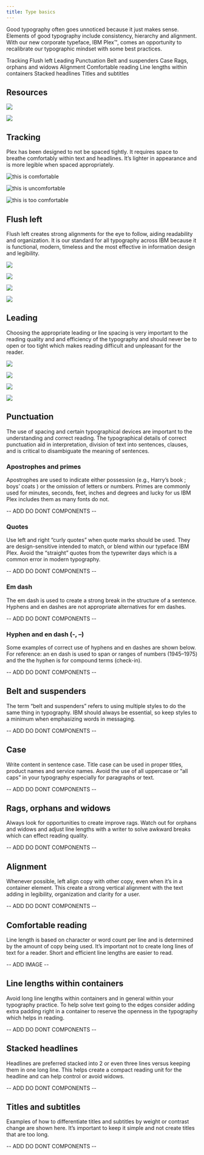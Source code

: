 ```yaml
---
title: Type basics
---
```


<PageDescription>

Good typography often goes unnoticed because it just makes sense. Elements of good typography include consistency, hierarchy and alignment. With our new corporate typeface, IBM Plex™, comes an opportunity to recalibrate our typographic mindset with some best practices.

</PageDescription>

<AnchorLinks>
  <AnchorLink>Tracking</AnchorLink>
  <AnchorLink>Flush left</AnchorLink>
  <AnchorLink>Leading</AnchorLink>
  <AnchorLink>Punctuation</AnchorLink>
  <AnchorLink>Belt and suspenders</AnchorLink>
  <AnchorLink>Case</AnchorLink>
  <AnchorLink>Rags, orphans and widows</AnchorLink>
  <AnchorLink>Alignment</AnchorLink>
  <AnchorLink>Comfortable reading</AnchorLink>
  <AnchorLink>Line lengths within containers</AnchorLink>
  <AnchorLink>Stacked headlines</AnchorLink>
  <AnchorLink>Titles and subtitles</AnchorLink>
</AnchorLinks>

## Resources

<Row className="resource-card-group">
<Column colMd={4} colLg={4} noGutterSm>
    <ResourceCard
      subTitle="Get the Latest IBM Plex™ download on GitHub"
      aspectRatio="2:1"
      href="https://github.com/IBM/plex/releases/latest"
      >

![](/images/github-icon.png)

  </ResourceCard>
</Column>
<Column colMd={4} colLg={4} noGutterSm>
    <ResourceCard
      subTitle="Visit the IBM Plex™ website to learn more"
      aspectRatio="2:1"
      href="https://www.ibm.com/plex/"
      >

![](/images/eye.svg)

  </ResourceCard>
</Column>
</Row>

## Tracking

Plex has been designed to not be spaced tightly. It requires space to breathe comfortably within text and headlines. It’s lighter in appearance and is more legible when spaced appropriately.

<DoDontExample type="do">

![this is comfortable](images/this-is-comfortable-desktop.svg)

</DoDontExample>
<DoDontExample type="dont">

![this is uncomfortable](images/this-is-uncomfortable-desktop.svg)

</DoDontExample>
<DoDontExample type="dont">

![this is too comfortable](images/this-is-too-comfortable-desktop.svg)

</DoDontExample>

## Flush left

Flush left creates strong alignments for the eye to follow, aiding readability and organization. It is our standard for all typography across IBM because it is functional, modern, timeless and the most effective in information design and legibility.

<Row>
<Column colMd={4} colLg={4}>
<DoDontExample type="do">

![](images/modern-and-sharp-right.svg)

</DoDontExample>
</Column>
<Column colMd={4} colLg={4}>
<DoDontExample type="dont">

![](images/modern-and-sharp-wrong.svg)

</DoDontExample>
</Column>
</Row>
<Row>
<Column colMd={4} colLg={4}>
<DoDontExample type="dont">

![](images/modern-and-sharp-right2.svg)

</DoDontExample>
</Column>
<Column colMd={4} colLg={4}>
<DoDontExample type="dont">

![](images/modern-and-sharp-wrong2.svg)

</DoDontExample>
</Column>
</Row>

## Leading

Choosing the appropriate leading or line spacing is very important to the reading quality and and efficiency of the typography and should never be to open or too tight which makes reading difficult and unpleasant for the reader.

<Row>
<Column colMd={4} colLg={4}>
<DoDontExample type="do">

![](images/leading-do-1.svg)

</DoDontExample>
</Column>
<Column colMd={4} colLg={4}>
<DoDontExample type="dont">

![](images/leading-dont-1.svg)

</DoDontExample>
</Column>
</Row>
<Row>
<Column colMd={4} colLg={4}>
<DoDontExample type="do">

![](images/leading-do-2.svg)

</DoDontExample>
</Column>
<Column colMd={4} colLg={4}>
<DoDontExample type="dont">

![](images/leading-dont-2.svg)

</DoDontExample>
</Column>
</Row>

## Punctuation

The use of spacing and certain typographical devices are important to the understanding and correct reading. The typographical details of correct punctuation aid in interpretation, division of text into sentences, clauses, and is critical to disambiguate the meaning of sentences.

### Apostrophes and primes

Apostrophes are used to indicate either possession (e.g., Harry’s book ; boys’ coats ) or the omission of letters or numbers. Primes are commonly used for minutes, seconds, feet, inches and degrees and lucky for us IBM Plex includes them as many fonts do not.

-- ADD DO DONT COMPONENTS --

### Quotes

Use left and right “curly quotes” when quote marks should be used. They are design-sensitive intended to match, or blend within our typeface IBM Plex. Avoid the “straight” quotes from the typewriter days which is a common error in modern typography.

-- ADD DO DONT COMPONENTS --

### Em dash

The em dash is used to create a strong break in the structure of a sentence. Hyphens and en dashes are not appropriate alternatives for em dashes.

-- ADD DO DONT COMPONENTS --

### Hyphen and en dash (-, –)

Some examples of correct use of hyphens and en dashes are shown below. For reference: an en dash is used to span or ranges of numbers (1945–1975) and the the hyphen is for compound terms (check-in).

-- ADD DO DONT COMPONENTS --

## Belt and suspenders

The term “belt and suspenders” refers to using multiple styles to do the same thing in typography. IBM should always be essential, so keep styles to a minimum when emphasizing words in messaging.

-- ADD DO DONT COMPONENTS --

## Case

Write content in sentence case. Title case can be used in proper titles, product names and service names. Avoid the use of all uppercase or “all caps” in your typography especially for paragraphs or text.

-- ADD DO DONT COMPONENTS --

## Rags, orphans and widows

Always look for opportunities to create improve rags. Watch out for orphans and widows and adjust line lengths with a writer to solve awkward breaks which can effect reading quality.

-- ADD DO DONT COMPONENTS --

## Alignment

Whenever possible, left align copy with other copy, even when it’s in a container element. This create a strong vertical alignment with the text adding in legibility, organization and clarity for a user.

-- ADD DO DONT COMPONENTS --

## Comfortable reading

Line length is based on character or word count per line and is determined by the amount of copy being used. It’s important not to create long lines of text for a reader. Short and efficient line lengths are easier to read.

-- ADD IMAGE --

## Line lengths within containers

Avoid long line lengths within containers and in general within your typography practice. To help solve text going to the edges consider adding extra padding right in a container to reserve the openness in the typography which helps in reading.

-- ADD DO DONT COMPONENTS --

## Stacked headlines

Headlines are preferred stacked into 2 or even three lines versus keeping them in one long line. This helps create a compact reading unit for the headline and can help control or avoid widows.

-- ADD DO DONT COMPONENTS --

## Titles and subtitles

Examples of how to differentiate titles and subtitles by weight or contrast change are shown here. It’s important to keep it simple and not create titles that are too long.

-- ADD DO DONT COMPONENTS --
